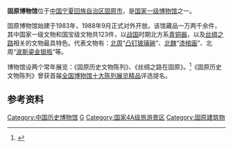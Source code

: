 '''固原博物馆'''位于[[中国|中国]][[宁夏回族自治区|宁夏回族自治区]][[固原市|固原市]]，是[[国家一级博物馆|国家一级博物馆]]之一。

固原博物馆始建于1983年，1988年9月正式对外开放。该馆藏品一万两千余件，其中国家一级文物和国宝级文物共123件，以[[战国|战国]]时期北方系[[青铜器|青铜器]]，以及[[丝绸之路|丝绸之路]]相关的文物最具特色。代表文物有：[[北周|北周]]“[[凸钉玻璃碗|凸钉玻璃碗]]”、[[北魏|北魏]]“[[漆棺画|漆棺画]]”、北周“[[波斯鎏金银瓶|波斯鎏金银瓶]]”等。

博物馆设两个常年展览：《固原历史文物陈列》、《丝绸之路在固原》。<ref>{{Cite web |url=http://travel.maoming.cn/china/2007-05-31/2949.html |title=宁夏固原博物馆 |accessdate=2009-04-22 |archive-date=2010-10-06 |archive-url=https://web.archive.org/web/20101006051437/http://travel.maoming.cn/china/2007-05-31/2949.html |dead-url=yes }}</ref>《固原历史文物陈列》曾获首届[[全国博物馆十大陈列展览精品|全国博物馆十大陈列展览精品]]评选提名。

==参考资料==
{{reflist}}

{{中国国家一级博物馆}}

[[Category:中国历史博物馆|Category:中国历史博物馆]]
[[Category:寧夏回族自治區的博物館|G]]
[[Category:国家4A级旅游景区|Category:国家4A级旅游景区]]
[[Category:固原建筑物|Category:固原建筑物]]